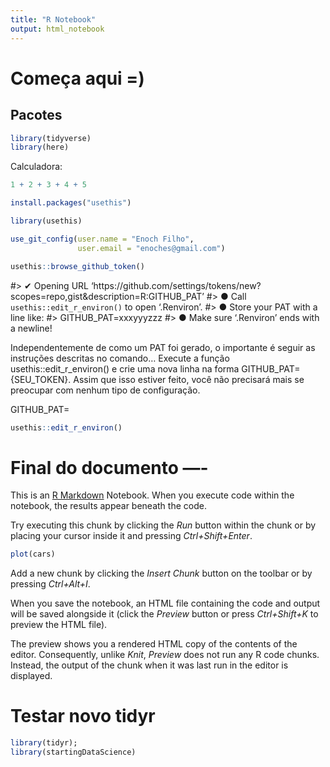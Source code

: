```yaml
---
title: "R Notebook"
output: html_notebook
---
```


# Começa aqui =)

## Pacotes 

```r
library(tidyverse)
library(here)
```

Calculadora:
```r
1 + 2 + 3 + 4 + 5
```

```r

install.packages("usethis")

```
```r

library(usethis)

```


```r

use_git_config(user.name = "Enoch Filho",
               user.email = "enoches@gmail.com")

```

```r

usethis::browse_github_token()

```
#> ✔ Opening URL 'https://github.com/settings/tokens/new?scopes=repo,gist&description=R:GITHUB_PAT'
#> ● Call `usethis::edit_r_environ()` to open '.Renviron'.
#> ● Store your PAT with a line like:
#>   GITHUB_PAT=xxxyyyzzz
#> ● Make sure '.Renviron' ends with a newline! 


Independentemente de como um PAT foi gerado, o importante é seguir as instruções descritas no comando...
Execute a função usethis::edit_r_environ() e crie uma nova linha na forma GITHUB_PAT={SEU_TOKEN}. Assim que isso estiver feito, você não precisará mais se preocupar com nenhum tipo de configuração.

GITHUB_PAT=

```r
usethis::edit_r_environ()
```



# Final do documento ----

This is an [R Markdown](http://rmarkdown.rstudio.com) Notebook. When you execute code within the notebook, the results appear beneath the code. 

Try executing this chunk by clicking the *Run* button within the chunk or by placing your cursor inside it and pressing *Ctrl+Shift+Enter*. 

```r
plot(cars)
```

Add a new chunk by clicking the *Insert Chunk* button on the toolbar or by pressing *Ctrl+Alt+I*.

When you save the notebook, an HTML file containing the code and output will be saved alongside it (click the *Preview* button or press *Ctrl+Shift+K* to preview the HTML file).

The preview shows you a rendered HTML copy of the contents of the editor. Consequently, unlike *Knit*, *Preview* does not run any R code chunks. Instead, the output of the chunk when it was last run in the editor is displayed.


# Testar novo tidyr

```r
library(tidyr);
library(startingDataScience)
```

```r

```

